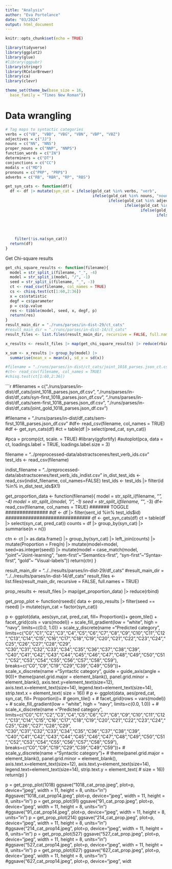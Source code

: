 ```yaml
---
title: "Analysis"
author: "Eva Portelance"
date: "03/2024"
output: html_document
---
```


```r
knitr::opts_chunk$set(echo = TRUE)

library(tidyverse)
library(ggplot2)
library(glue)
#library(ggpubr)
library(stringr)
library(RColorBrewer)
library(ca)
library(clevr)

theme_set(theme_bw(base_size = 16,
  base_family = "Times New Roman"))
```


# Data wrangling
```r
# Tag maps to syntactic categories
verbs = c("VB", "VBD", "VBG", "VBN", "VBP", "VBZ")
adjectives = c("JJ")
nouns = c("NN", "NNS")
proper_nouns = c("NNP", "NNPS")
function_words = c("IN")
determiners = c("DT")
conjunctions = c("CC")
modals = c("MD")
pronouns = c("PRP", "PRP$")
adverbs = c("RB", "RBR", "RP", "RBS")

get_syn_cats <- function(df){
  df <- df |> mutate(syn_cat = ifelse(gold_cat %in% verbs, "verb", 
                                      ifelse(gold_cat %in% nouns, "noun", 
                                             ifelse(gold_cat %in% adjectives, "adjective",
                                                    ifelse(gold_cat %in% proper_nouns, "proper noun",
                                                           ifelse(gold_cat %in% modals, "modal",
                                                                  ifelse(gold_cat %in% pronouns, "pronoun",
                                                                         ifelse(gold_cat %in% function_words, "function word",
                                                                                ifelse(gold_cat %in% conjunctions, "conjunction",
                                                                                       ifelse(gold_cat %in% determiners, "determiner",
                                                                                ifelse(gold_cat %in% adverbs, "adverb", NA))))))))))) |>
    filter(!is.na(syn_cat))
  return(df)
}

```


Get Chi-square results 
```r
get_chi_square_results <- function(filename){
  model = str_split_i(filename, "_", -4)
  model = str_split_i(model, "/", -1)
  seed = str_split_i(filename, "_", -3)
  ct <- read_csv(filename, col_names = TRUE)
  cs <- chisq.test(ct[1:60,2:36])
  x = cs$statistic
  degf = cs$parameter
  p = cs$p.value
  res <- tibble(model, seed, x, degf, p)
  return(res)
}
result_main_dir = "./runs/parses/in-dist-29/ct_cats"
#result_main_dir = "./runs/parses/in-dist-14/ct_cats"
result_files <- list.files(result_main_dir, recursive = FALSE, full.names = TRUE)

x_results <- result_files |> map(get_chi_square_results) |> reduce(rbind)

x_sum <- x_results |> group_by(model) |>
  summarise(mean_x = mean(x), sd_x = sd(x))

#filename = "./runs/parses/in-dist/ct_cats/joint_1018_parses.json_ct.csv"
#ct<- read_csv(filename, col_names = TRUE)
#chisq.test(ct[1:60,2:36])
```

```r

#filenames = c("./runs/parses/in-dist/df_cats/joint_1018_parses.json_df.csv", "./runs/parses/in-dist/df_cats/syn-first_1018_parses.json_df.csv", "./runs/parses/in-dist/df_cats/sem-first_1018_parses.json_df.csv", "./runs/parses/in-dist/df_cats/joint_gold_1018_parses.json_df.csv")

#filename = "./runs/parses/in-dist/df_cats/sem-first_1018_parses.json_df.csv"
#df<- read_csv(filename, col_names = TRUE)
#df <- get_syn_cats(df)
#ct = table(df |> select(pred_cat, syn_cat))

#pca = prcomp(ct, scale. = TRUE)
#library(ggfortify)
#autoplot(pca, data = ct, loadings.label = TRUE, loadings.label.size  = 3)

filename = "../preprocessed-data/abstractscenes/test_verb_ids.csv"
test_ids <- read_csv(filename)

indist_filename = "../preprocessed-data/abstractscenes/test_verb_ids_indist.csv"
in_dist_test_ids <- read_csv(indist_filename, col_names=FALSE)
test_ids <- test_ids |> filter(id %in% in_dist_test_ids$X1)

  
get_proportion_data <- function(filename){
  model = str_split_i(filename, "_", -4)
  model = str_split_i(model, "/", -1)
  seed = str_split_i(filename, "_", -3)
  df<- read_csv(filename, col_names = TRUE)
  ####### TOGGLE ###############
  #df <- df |> filter(sent_id %in% test_ids$id)
  ##############################
  df <- get_syn_cats(df)
  ct = table(df |> select(syn_cat, pred_cat))
  counts = df |> group_by(syn_cat) |>
    summarise(n = n())

  ctn <- ct |> as.data.frame() |>
    group_by(syn_cat) |> left_join(counts) |>
    mutate(Proportion = Freq/n) |>
    mutate(model=model, seed=as.integer(seed)) |>
    mutate(model = 
case_match(model, "joint"~"Joint-learning", "sem-first"~"Semantics-first", "syn-first"~"Syntax-first", "gold"~ "Visual-labels"))
  return(ctn)
}

result_main_dir = "../../results/parses/in-dist-29/df_cats"
#result_main_dir = "../../results/parses/in-dist-14/df_cats"
result_files <- list.files(result_main_dir, recursive = FALSE, full.names = TRUE)

prop_results <- result_files |> map(get_proportion_data) |> reduce(rbind)

get_prop_plot <- function(rseed){
  data <- prop_results |>
    filter(seed == rseed) |>
    mutate(syn_cat = factor(syn_cat))
  
  p <- ggplot(data, aes(syn_cat, pred_cat, fill= Proportion))+
    geom_tile() +
    facet_grid(cols = vars(model)) +
    scale_fill_gradient(low = "white", high = "navy", limits=c(0.0, 1.0)) +
    scale_y_discrete(name ="Predicted category", limits=c("C0","C1","C2","C3","C4","C5","C6","C7","C8","C9","C10","C11","C12","C13","C14","C15","C16","C17","C18","C19","C20","C21","C22","C23","C24","C25","C26","C27","C28","C29", "C30","C31","C32","C33","C34","C35","C36","C37","C38","C39", "C40","C41","C42","C43","C44","C45","C46","C47","C48","C49","C50","C51","C52","C53","C54","C55","C56","C57","C58","C59"), breaks=c("C0","C9","C19","C29","C39","C49","C59"))+
    scale_x_discrete(name ="Syntactic category", guide = guide_axis(angle = 90))+
    theme(panel.grid.major = element_blank(), panel.grid.minor = element_blank(), axis.text.y=element_text(size=12), axis.text.x=element_text(size=14), legend.text=element_text(size=14), strip.text.x = element_text(
          size = 16))
 # p <- ggplot(data, aes(pred_cat, syn_cat, fill= Proportion))+
#  geom_tile() +
#  facet_grid(rows = vars(model)) +
#  scale_fill_gradient(low = "white", high = "navy", limits=c(0.0, 1.0)) +
#  scale_x_discrete(name ="Predicted category", limits=c("C0","C1","C2","C3","C4","C5","C6","C7","C8","C9","C10","C11","C12","C13","C14","C15","C16","C17","C18","C19","C20","C21","C22","C23","C24","C25","C26","C27","C28","C29", "C30","C31","C32","C33","C34","C35","C36","C37","C38","C39", "C40","C41","C42","C43","C44","C45","C46","C47","C48","C49","C50","C51","C52","C53","C54","C55","C56","C57","C58","C59"), breaks=c("C0","C9","C19","C29","C39","C49","C59"))+
#  scale_y_discrete(name ="Syntactic category")+
#  theme(panel.grid.major = element_blank(), panel.grid.minor = element_blank(), axis.text.x=element_text(size=12), axis.text.y=element_text(size=14), legend.text=element_text(size=14), strip.text.y = element_text(
 #       size = 16))
  return(p)
}


p = get_prop_plot(1018)
ggsave("1018_cat_prop.jpeg", plot=p, device="jpeg", width = 11, height = 8, units="in")
#ggsave("1018_cat_prop14.jpeg", plot=p, device="jpeg", width = 11, height = 8, units="in")
p = get_prop_plot(91)
ggsave("91_cat_prop.jpeg", plot=p, device="jpeg", width = 11, height = 8, units="in")
#ggsave("91_cat_prop14.jpeg", plot=p, device="jpeg", width = 11, height = 8, units="in")
p = get_prop_plot(214)
ggsave("214_cat_prop.jpeg", plot=p, device="jpeg", width = 11, height = 8, units="in")
#ggsave("214_cat_prop14.jpeg", plot=p, device="jpeg", width = 11, height = 8, units="in")
p = get_prop_plot(527)
ggsave("527_cat_prop.jpeg", plot=p, device="jpeg", width = 11, height = 8, units="in")
#ggsave("527_cat_prop14.jpeg", plot=p, device="jpeg", width = 11, height = 8, units="in")
p = get_prop_plot(627)
ggsave("627_cat_prop.jpeg", plot=p, device="jpeg", width = 11, height = 8, units="in")
#ggsave("627_cat_prop14.jpeg", plot=p, device="jpeg", widt